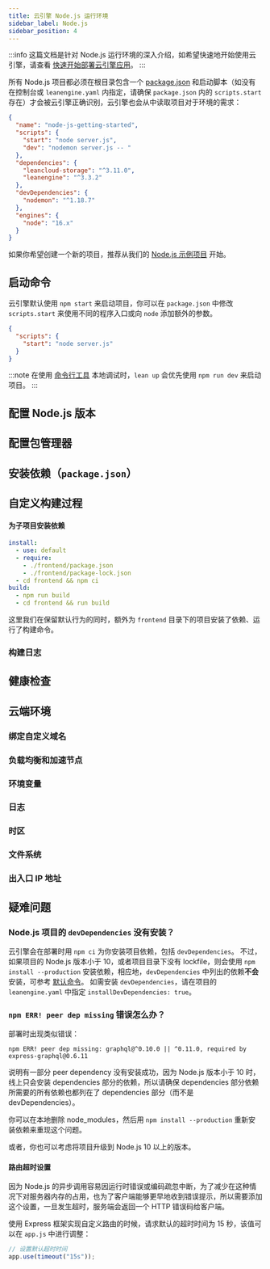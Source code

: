 ```yaml
---
title: 云引擎 Node.js 运行环境
sidebar_label: Node.js
sidebar_position: 4
---
```



:::info
这篇文档是针对 Node.js 运行环境的深入介绍，如希望快速地开始使用云引擎，请查看 [快速开始部署云引擎应用](/sdk/engine/deploy/getting-started)。
:::

所有 Node.js 项目都必须在根目录包含一个 [package.json](https://docs.npmjs.com/cli/v8/configuring-npm/package-json) 和启动脚本（如没有在控制台或 `leanengine.yaml` 内指定，请确保 `package.json` 内的 `scripts.start` 存在）才会被云引擎正确识别，云引擎也会从中读取项目对于环境的需求：

```json title='package.json'
{
  "name": "node-js-getting-started",
  "scripts": {
    "start": "node server.js",
    "dev": "nodemon server.js -- "
  },
  "dependencies": {
    "leancloud-storage": "^3.11.0",
    "leanengine": "^3.3.2"
  },
  "devDependencies": {
    "nodemon": "^1.18.7"
  },
  "engines": {
    "node": "16.x"
  }
}
```

如果你希望创建一个新的项目，推荐从我们的 [Node.js 示例项目](https://github.com/leancloud/node-js-getting-started) 开始。

## 启动命令

云引擎默认使用 `npm start` 来启动项目，你可以在 `package.json` 中修改 `scripts.start` 来使用不同的程序入口或向 `node` 添加额外的参数。

```json title='package.json'
{
  "scripts": {
    "start": "node server.js"
  }
}
```

:::note
在使用 [命令行工具](/sdk/engine/cli) 本地调试时，`lean up` 会优先使用 `npm run dev` 来启动项目。
:::

## 配置 Node.js 版本

<NodejsSetupRuntime />

## 配置包管理器

<NodejsSetupPackageManager />

## 安装依赖（`package.json`）

<NodejsSetupDependencies />

## 自定义构建过程

<BuildingAdvanced>

#### 为子项目安装依赖

```yaml title='leanengine.yaml'
install:
  - use: default
  - require:
    - ./frontend/package.json
    - ./frontend/package-lock.json
  - cd frontend && npm ci
build:
  - npm run build
  - cd frontend && run build
```

这里我们在保留默认行为的同时，额外为 `frontend` 目录下的项目安装了依赖、运行了构建命令。

</BuildingAdvanced>

### 构建日志

<BuildingBuildLogs />

## 健康检查

<CloudHealthCheck />

## 云端环境

### 绑定自定义域名

<CloudCustomDomain />

### 负载均衡和加速节点

<CloudLoadBalancer only="nodejs" />

### 环境变量

<CloudEnvironments />

### 日志

<CloudLogs only="nodejs" />

### 时区

<CloudTimezone />

### 文件系统

<CloudFilesystem />

### 出入口 IP 地址

<CloudInternetAddress />

## 疑难问题

### Node.js 项目的 `devDependencies` 没有安装？

云引擎会在部署时用 `npm ci` 为你安装项目依赖，包括 `devDependencies`。
不过，如果项目的 Node.js 版本小于 10，或者项目目录下没有 lockfile，则会使用 `npm install --production` 安装依赖，相应地，`devDependencies` 中列出的依赖**不会**安装，可参考 [默认命令](/sdk/engine/deploy/nodejs/#默认命令)。
如需安装 `devDependencies`，请在项目的 `leanengine.yaml` 中指定 `installDevDependencies: true`。

### `npm ERR! peer dep missing` 错误怎么办？

部署时出现类似错误：

```
npm ERR! peer dep missing: graphql@^0.10.0 || ^0.11.0, required by express-graphql@0.6.11
```

说明有一部分 peer dependency 没有安装成功，因为 Node.js 版本小于 10 时，线上只会安装 dependencies 部分的依赖，所以请确保 dependencies 部分依赖所需要的所有依赖也都列在了 dependencies 部分（而不是 devDependencies）。

你可以在本地删除 node_modules，然后用 `npm install --production` 重新安装依赖来重现这个问题。

或者，你也可以考虑将项目升级到 Node.js 10 以上的版本。

#### 路由超时设置

因为 Node.js 的异步调用容易因运行时错误或编码疏忽中断，为了减少在这种情况下对服务器内存的占用，也为了客户端能够更早地收到错误提示，所以需要添加这个设置，一旦发生超时，服务端会返回一个 HTTP 错误码给客户端。

使用 Express 框架实现自定义路由的时候，请求默认的超时时间为 15 秒，该值可以在 `app.js` 中进行调整：

```js
// 设置默认超时时间
app.use(timeout("15s"));
```

